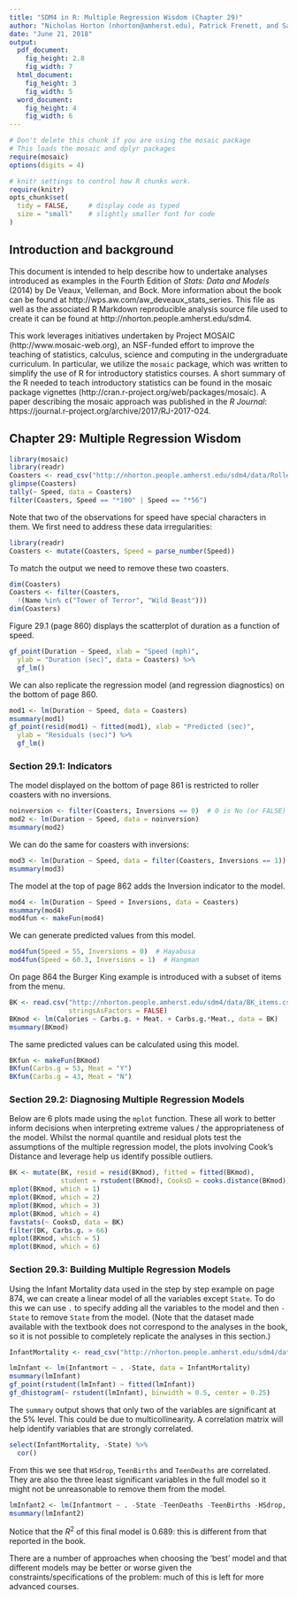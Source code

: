 ```yaml
---
title: "SDM4 in R: Multiple Regression Wisdom (Chapter 29)"
author: "Nicholas Horton (nhorton@amherst.edu), Patrick Frenett, and Sarah McDonald"
date: "June 21, 2018"
output: 
  pdf_document:
    fig_height: 2.8
    fig_width: 7
  html_document:
    fig_height: 3
    fig_width: 5
  word_document:
    fig_height: 4
    fig_width: 6
---
```



```r
# Don't delete this chunk if you are using the mosaic package
# This loads the mosaic and dplyr packages
require(mosaic)
options(digits = 4)
```

```r
# knitr settings to control how R chunks work.
require(knitr)
opts_chunk$set(
  tidy = FALSE,     # display code as typed
  size = "small"    # slightly smaller font for code
)
```

## Introduction and background 

This document is intended to help describe how to undertake analyses introduced 
as examples in the Fourth Edition of *Stats: Data and Models* (2014) by De Veaux, Velleman, and Bock.
More information about the book can be found at http://wps.aw.com/aw_deveaux_stats_series.  This
file as well as the associated R Markdown reproducible analysis source file used to create it can be found at http://nhorton.people.amherst.edu/sdm4.

This work leverages initiatives undertaken by Project MOSAIC (http://www.mosaic-web.org), an NSF-funded effort to improve the teaching of statistics, calculus, science and computing in the undergraduate curriculum. In particular, we utilize the `mosaic` package, which was written to simplify the use of R for introductory statistics courses. A short summary of the R needed to teach introductory statistics can be found in the mosaic package vignettes (http://cran.r-project.org/web/packages/mosaic).
A paper describing the mosaic approach was published in the *R Journal*: https://journal.r-project.org/archive/2017/RJ-2017-024.

## Chapter 29: Multiple Regression Wisdom


```r
library(mosaic)
library(readr)
Coasters <- read_csv("http://nhorton.people.amherst.edu/sdm4/data/Roller_coasters_2014.csv")
glimpse(Coasters)
tally(~ Speed, data = Coasters)
filter(Coasters, Speed == "*100" | Speed == "*56")
```
Note that two of the observations for speed have special characters in them.
We first need to address these data irregularities:
```r
library(readr)
Coasters <- mutate(Coasters, Speed = parse_number(Speed))
```
To match the output we need to remove these two coasters.

```r
dim(Coasters)
Coasters <- filter(Coasters, 
  !(Name %in% c("Tower of Terror", "Wild Beast")))
dim(Coasters)
```


Figure 29.1 (page 860) displays the scatterplot of duration as a function
of speed.

```r
gf_point(Duration ~ Speed, xlab = "Speed (mph)",
  ylab = "Duration (sec)", data = Coasters) %>%
  gf_lm()
```

We can also replicate the regression model (and regression diagnostics)
on the bottom of page 860.

```r
mod1 <- lm(Duration ~ Speed, data = Coasters)
msummary(mod1)
gf_point(resid(mod1) ~ fitted(mod1), xlab = "Predicted (sec)",
  ylab = "Residuals (sec)") %>%
  gf_lm()
```

### Section 29.1: Indicators

The model displayed on the bottom of page 861 is restricted to 
roller coasters with no inversions.
```r
noinversion <- filter(Coasters, Inversions == 0)  # 0 is No (or FALSE)
mod2 <- lm(Duration ~ Speed, data = noinversion)
msummary(mod2)
```

We can do the same for coasters with inversions:
```r
mod3 <- lm(Duration ~ Speed, data = filter(Coasters, Inversions == 1))
msummary(mod3)
```

The model at the top of page 862 adds the Inversion indicator to the
model.

```r
mod4 <- lm(Duration ~ Speed + Inversions, data = Coasters)
msummary(mod4)
mod4fun <- makeFun(mod4)
```

We can generate predicted values from this model.
```r
mod4fun(Speed = 55, Inversions = 0)  # Hayabusa
mod4fun(Speed = 60.3, Inversions = 1)  # Hangman
```

On page 864 the Burger King example is introduced with a subset of items from
the menu.
```r
BK <- read.csv("http://nhorton.people.amherst.edu/sdm4/data/BK_items.csv", 
               stringsAsFactors = FALSE)
BKmod <- lm(Calories ~ Carbs.g. + Meat. + Carbs.g.*Meat., data = BK)
msummary(BKmod)
```
The same predicted values can be calculated using this model.

```r
BKfun <- makeFun(BKmod)
BKfun(Carbs.g = 53, Meat = "Y")
BKfun(Carbs.g = 43, Meat = "N")
```

### Section 29.2: Diagnosing Multiple Regression Models

Below are 6 plots made using the `mplot` function. These all work to better inform decisions when interpreting extreme values / the appropriateness of the model. Whilst the normal quantile and residual plots test the assumptions of the multiple regression model, the plots involving Cook's Distance and leverage help us identify possible outliers. 

```r
BK <- mutate(BK, resid = resid(BKmod), fitted = fitted(BKmod),
             student = rstudent(BKmod), CooksD = cooks.distance(BKmod))
mplot(BKmod, which = 1)
mplot(BKmod, which = 2)
mplot(BKmod, which = 3)
mplot(BKmod, which = 4)
favstats(~ CooksD, data = BK)
filter(BK, Carbs.g. > 66)
mplot(BKmod, which = 5)
mplot(BKmod, which = 6)
```

### Section 29.3: Building Multiple Regression Models

Using the Infant Mortality data used in the step by step example on page 874, we can create a linear model of all the variables except `State`. To do this we can use `.` to specify adding all the variables to the model and then `-State` to remove `State` from the model.  (Note that the dataset made available with the textbook does not correspond to the analyses in the book, so it is not possible to completely replicate the analyses in this section.)

```r
InfantMortality <- read_csv("http://nhorton.people.amherst.edu/sdm4/data/Infant_Mortality.csv")

lmInfant <- lm(Infantmort ~ . -State, data = InfantMortality)
msummary(lmInfant)
gf_point(rstudent(lmInfant) ~ fitted(lmInfant))
gf_dhistogram(~ rstudent(lmInfant), binwidth = 0.5, center = 0.25)
```

The `summary` output shows that only two of the variables are significant at the 5% level. This could be due to multicollinearity. A correlation matrix will help identify variables that are strongly correlated.

```r
select(InfantMortality, -State) %>%
  cor()
```

From this we see that `HSdrop`, `TeenBirths` and `TeenDeaths` are correlated. They are also the three least significant variables in the full model so it might not be unreasonable to remove them from the model.

```r
lmInfant2 <- lm(Infantmort ~ . -State -TeenDeaths -TeenBirths -HSdrop, data = InfantMortality)
msummary(lmInfant2)
```

Notice that the $R^2$ of this final model is 0.689: this is different from that reported in the book. 

There are a number of approaches when choosing the 'best' model and that different models may be better or worse given the constraints/specifications of the problem: much of this is left for more advanced courses.
